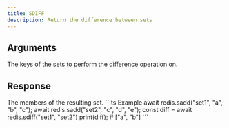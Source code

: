 ```yaml
---
title: SDIFF
description: Return the difference between sets
---
```


## Arguments

<ParamField body="keys" type="...string[]" required>
  The keys of the sets to perform the difference operation on.
</ParamField>


## Response

<ResponseField type="TValue[]" required>
  The members of the resulting set.
</ResponseField>

<RequestExample>
```ts Example 
await redis.sadd("set1", "a", "b", "c"); 
await redis.sadd("set2", "c", "d", "e"); 
const diff =  await redis.sdiff("set1", "set2")
print(diff); # ["a", "b"]
```

</RequestExample>
